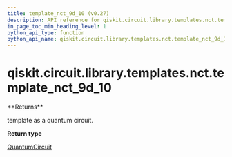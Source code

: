 ```yaml
---
title: template_nct_9d_10 (v0.27)
description: API reference for qiskit.circuit.library.templates.nct.template_nct_9d_10 in qiskit v0.27
in_page_toc_min_heading_level: 1
python_api_type: function
python_api_name: qiskit.circuit.library.templates.nct.template_nct_9d_10
---
```


<span id="qiskit-circuit-library-templates-nct-template-nct-9d-10" />

# qiskit.circuit.library.templates.nct.template\_nct\_9d\_10

<Function id="qiskit.circuit.library.templates.nct.template_nct_9d_10" isDedicatedPage={true} github="https://github.com/qiskit/qiskit/tree/stable/0.17/qiskit/circuit/library/templates/nct/template_nct_9d_10.py" signature="template_nct_9d_10()">
  **Returns**

  template as a quantum circuit.

  **Return type**

  [QuantumCircuit](qiskit.circuit.QuantumCircuit "qiskit.circuit.QuantumCircuit")
</Function>

